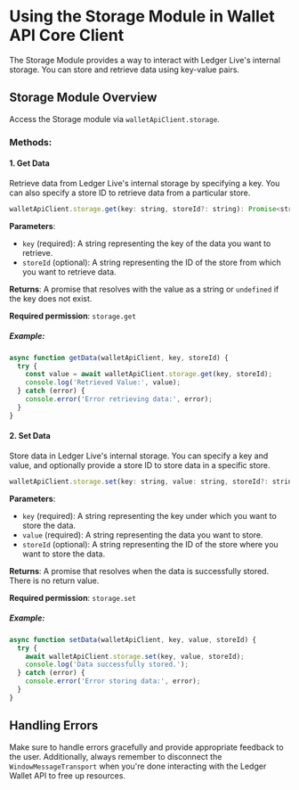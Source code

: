 # Using the Storage Module in Wallet API Core Client

The Storage Module provides a way to interact with Ledger Live's internal storage. You can store and retrieve data using key-value pairs.

## Storage Module Overview

Access the Storage module via `walletApiClient.storage`.

### Methods:

#### 1. Get Data

Retrieve data from Ledger Live's internal storage by specifying a key. You can also specify a store ID to retrieve data from a particular store.

```javascript
walletApiClient.storage.get(key: string, storeId?: string): Promise<string | undefined>
```

**Parameters**:
- `key` (required): A string representing the key of the data you want to retrieve.
- `storeId` (optional): A string representing the ID of the store from which you want to retrieve data.

**Returns**: A promise that resolves with the value as a string or `undefined` if the key does not exist.

**Required permission**:
 `storage.get`

##### Example:

```javascript
async function getData(walletApiClient, key, storeId) {
  try {
    const value = await walletApiClient.storage.get(key, storeId);
    console.log('Retrieved Value:', value);
  } catch (error) {
    console.error('Error retrieving data:', error);
  }
}
```

#### 2. Set Data

Store data in Ledger Live's internal storage. You can specify a key and value, and optionally provide a store ID to store data in a specific store.

```javascript
walletApiClient.storage.set(key: string, value: string, storeId?: string): Promise<void>
```

**Parameters**:
- `key` (required): A string representing the key under which you want to store the data.
- `value` (required): A string representing the data you want to store.
- `storeId` (optional): A string representing the ID of the store where you want to store the data.

**Returns**: A promise that resolves when the data is successfully stored. There is no return value.

**Required permission**:
 `storage.set`

##### Example:

```javascript
async function setData(walletApiClient, key, value, storeId) {
  try {
    await walletApiClient.storage.set(key, value, storeId);
    console.log('Data successfully stored.');
  } catch (error) {
    console.error('Error storing data:', error);
  }
}
```

## Handling Errors

Make sure to handle errors gracefully and provide appropriate feedback to the user. Additionally, always remember to disconnect the `WindowMessageTransport` when you're done interacting with the Ledger Wallet API to free up resources.